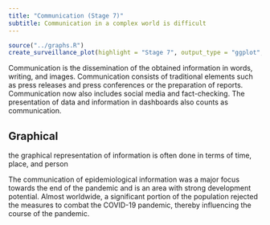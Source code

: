 ```yaml
---
title: "Communication (Stage 7)"
subtitle: Communication in a complex world is difficult
---
```



```r
source("../graphs.R")
create_surveillance_plot(highlight = "Stage 7", output_type = "ggplot", language = "en")
```


Communication is the dissemination of the obtained information in words, writing, and images. Communication consists of traditional elements such as press releases and press conferences or the preparation of reports. Communication now also includes social media and fact-checking. The presentation of data and information in dashboards also counts as communication.

## Graphical
the graphical representation of information is often done in terms of time, place, and person 




The communication of epidemiological information was a major focus towards the end of the pandemic and is an area with strong development potential. Almost worldwide, a significant portion of the population rejected the measures to combat the COVID-19 pandemic, thereby influencing the course of the pandemic.

